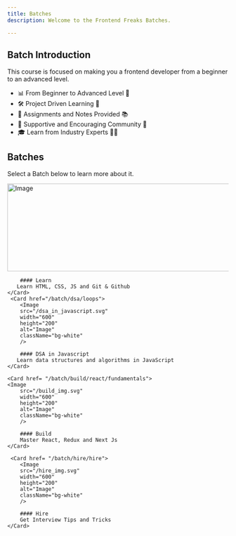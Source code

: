 ```yaml
---
title: Batches
description: Welcome to the Frontend Freaks Batches.

---
```


## Batch Introduction 

This course is focused on making you a frontend developer from a beginner to an advanced level.

- 📊 From Beginner to Advanced Level 🚀
- 🛠️ Project Driven Learning 📁
- 📝 Assignments and Notes Provided 📚
- 👥 Supportive and Encouraging Community 🤝
- 🎓 Learn from Industry Experts 👨‍🏫



## Batches

Select a Batch below to learn more about it.

<div className="flex md:flex-row flex-col gap-4 mt-6 ">
    <Card href="/batch/learn/html/basic">
        <Image
        src="/learn_img.svg"
        width="600"
        height="200"
        alt="Image"
        className="bg-white"
        />

        #### Learn
       Learn HTML, CSS, JS and Git & Github
    </Card>
     <Card href="/batch/dsa/loops">
        <Image
        src="/dsa_in_javascript.svg"
        width="600"
        height="200"
        alt="Image"
        className="bg-white"
        />

        #### DSA in Javascript
       Learn data structures and algorithms in JavaScript
    </Card>

    <Card href= "/batch/build/react/fundamentals">
    <Image
        src="/build_img.svg"
        width="600"
        height="200"
        alt="Image"
        className="bg-white"
        />

        #### Build
        Master React, Redux and Next Js
    </Card>

     <Card href= "/batch/hire/hire">
        <Image
        src="/hire_img.svg"
        width="600"
        height="200"
        alt="Image"
        className="bg-white"
        />

        #### Hire
        Get Interview Tips and Tricks
    </Card>
</div>
